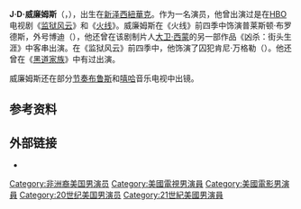 '''J·D·威廉姆斯'''（{{lang-en|Darnell "J.D." Williams}}，{{bd|1978年|5月22日||}}），出生在[[新泽西|新泽西]][[紐華克_(紐澤西州)|紐華克]]。作为一名演员，他曾出演过是在[[HBO|HBO]]电视剧《[[监狱风云_(美国电视剧)|监狱风云]]》和《[[火线_(电视剧)|火线]]》。威廉姆斯在《火线》前四季中饰演普莱斯顿·布罗德斯，外号博迪（{{lang|en|Preston "Bodie" Broadus}}），他还曾在该剧制片人[[大卫·西蒙_(作家)|大卫·西蒙]]的另一部作品《凶杀：街头生涯》中客串出演。在《监狱风云》前四季中，他饰演了囚犯肯尼·万格勒（{{lang|en|Kenny Wangler}}）。他还曾在《[[黑道家族|黑道家族]]》中有过出演。

威廉姆斯还在部分[[节奏布鲁斯|节奏布鲁斯]]和[[嘻哈|嘻哈]]音乐电视中出镜。

== 参考资料 ==
{{reflist|35em}}

==外部链接==
*{{IMDb name|0412907}}

{{Authority control}}

{{DEFAULTSORT:Williams, J. D.}}
[[Category:非洲裔美国男演员|Category:非洲裔美国男演员]]
[[Category:美國電視男演員|Category:美國電視男演員]]
[[Category:美國電影男演員|Category:美國電影男演員]]
[[Category:20世纪美国男演员|Category:20世纪美国男演员]]
[[Category:21世紀美國男演員|Category:21世紀美國男演員]]